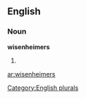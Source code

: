 
==English==

===Noun===
'''wisenheimers'''

# {{plural of|[[wisenheimer]]}}

[[Category:English plurals]]

[[ar:wisenheimers]]